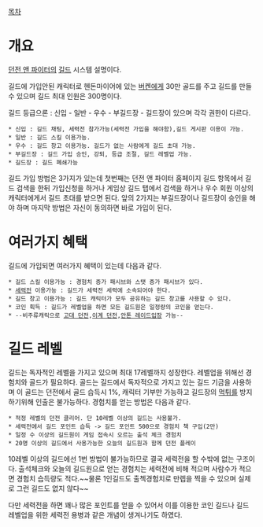 [[목차]]
= 개요 =
[[던전 앤 파이터]]의 [[길드]] 시스템 설명이다.

길드에 가입안된 캐릭터로 헨돈마이어에 있는 [[버켄]]에게 30만 골드를 주고 길드를 만들 수 있으며 길드 최대 인원은 300명이다.

길드 등급으론 : 신입 - 일반 - 우수 - 부길드장 - 길드장이 있으며 각각 권한이 다르다.
 * 신입 : 길드 채팅, 세력전 참가가능(세력전 가입을 해야함),길드 게시판 이용이 가능.
 * 일반 : 길드 스킬 이용가능.
 * 우수 : 길드 창고 이용가능. 길드가 없는 사람에게 길드 초대 가능.
 * 부길드장 : 길드 가입 승인, 강퇴, 등급 조절, 길드 레벨업 가능.
 * 길드장 : 길드 폐쇄가능

길드 가입 방법은 3가지가 있는데 첫번째는 던전 앤 파이터 홈페이지 길드 항목에서 길드 검색을 한뒤 가입신청을 하거나 게임상 길드 탭에서 검색을 하거나 우수 회원 이상의 캐릭터에게서 길드 초대를 받으면 된다. 앞의 2가지는 부길드장이나 길드장이 승인을 해야 하며 마지막 방법은 자신이 동의하면 바로 가입이 된다.
= 여러가지 혜택 =
길드에 가입되면 여러가지 혜택이 있는데 다음과 같다.
 * 길드 스킬 이용가능 : 경험치 증가 패시브와 스탯 증가 패시브가 있다.
 * [[세력전]] 이용가능 : 길드가 세력전 세력에 소속되어야 한다.
 * 길드 창고 이용가능 : 길드 캐릭터가 모두 공유하는 길드 창고를 사용할 수 있다.
 * 코인 획득 : 길드가 레벨업을 하면 모든 길드원은 일정량의 코인을 얻는다.
 * --비주류캐릭으로 [[고대 던전]],[[이계 던전]],[[안톤 레이드]]입장 가능--
= 길드 레벨 =
길드는 독자적인 레벨을 가지고 있으며 최대 17레벨까지 성장한다.
레벨업을 위해선 경험치와 골드가 필요하다. 골드는 길드에서 독자적으로 가지고 있는 길드 기금을 사용하며 이 골드는 던전에서 골드 습득시 1%, 캐릭터 기부만 가능하고 길드장의 [[먹튀]]를 방지하기위해 인출은 불가능하다.
경험치를 얻는 방법은 다음과 같다.
 * 적정 레벨의 던전 클리어. 단 10레벨 이상의 길드는 사용불가.
 * 세력전에서 길드 포인트 습득 -> 길드 포인트 500으로 경험치 책 구입(2만)
 * 일정 수 이상의 길드원이 게임 접속시 오르는 출석 체크 경험치
 * 20명 이상의 길드에서 사용가능한 오늘의 길드원과 함께 던전 플레이
10레벨 이상의 길드에선 1번 방법이 불가능하므로 결국 세력전을 할 수밖에 없는 구조이다. 출석체크와 오늘의 길드원으로 얻는 경험치는 세력전에 비해 적으며 사람수가 적으면 경험치 습득량도 적다.~~물론 1인길드도 출첵경험치로 만렙을 찍을 수 있으며 실제로 그런 길드도 없지 않다~~

다만 세력전을 하면 꽤나 많은 포인트를 얻을 수 있어서 이를 이용한 코인 길드나 길드 레벨업을 위한 세력전 용병과 같은 개념이 생겨나기도 하였다.
